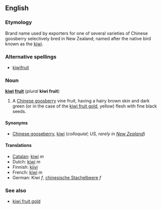 ==English==
===Etymology===
Brand name used by exporters for one of several varieties of Chinese goosberry selectively bred in New Zealand; named after the native bird known as the [[kiwi]].
===Alternative spellings===
*[[kiwifruit]]
===Noun===
'''[[kiwi]] [[fruit]]''' (''plural'' '''kiwi fruit''')

#A [[Chinese goosberry]] vine fruit, having a hairy brown skin and dark green (or in the case of the [[kiwi fruit gold]], yellow) flesh with fine black seeds.

====Synonyms====
*[[Chinese gooseberry]], [[kiwi]] (''colloquial''; ''US, rarely in [[New Zealand]]'')

====Translations====
*[[Catalan]]: [[kiwi]] ''m''
*Dutch: [[kiwi]] ''m''
*Finnish: [[kiivi]]
*French: [[kiwi]] ''m''
*German: Kiwi ''f'', [[chinesische Stachelbeere]] ''f''

===See also===
*[[kiwi fruit gold]]<!--A similar fruit with yellow flesh.-->
